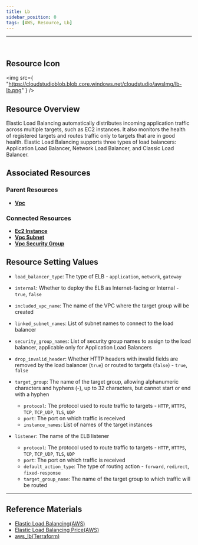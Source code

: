 ```yaml
---
title: Lb
sidebar_position: 0
tags: [AWS, Resource, Lb]
---
```


<hr />
<br />

## Resource Icon

<img
    src={
        "https://cloudstudioblob.blob.core.windows.net/cloudstudio/awsImg/lb-lb.png"
    }
/>

## Resource Overview

Elastic Load Balancing automatically distributes incoming application traffic across multiple targets, such as EC2 instances. It also monitors the health of registered targets and routes traffic only to targets that are in good health. 
Elastic Load Balancing supports three types of load balancers: Application Load Balancer, Network Load Balancer, and Classic Load Balancer.

## Associated Resources

### Parent Resources

-   [**Vpc**](https://docs.cstudio.app/docs/resource/aws/Vpc/Vpc)

### Connected Resources

-   [**Ec2 Instance**](https://docs.cstudio.app/docs/resource/aws/Ec2/Instance)
-   [**Vpc Subnet**](https://docs.cstudio.app/docs/resource/aws/Vpc/Subnet)
-   [**Vpc Security Group**](https://docs.cstudio.app/docs/resource/aws/Vpc/SecurityGroup)

## Resource Setting Values

-   `load_balancer_type`: The type of ELB - `application`, `network`, `gateway`
-   `internal`: Whether to deploy the ELB as Internet-facing or Internal - `true`, `false`
-   `included_vpc_name`: The name of the VPC where the target group will be created

-   `linked_subnet_names`: List of subnet names to connect to the load balancer
-   `security_group_names`: List of security group names to assign to the load balancer, applicable only for Application Load Balancers

-   `drop_invalid_header`: Whether HTTP headers with invalid fields are removed by the load balancer (`true`) or routed to targets (`false`) - `true`, `false`
-   `target_group`: The name of the target group, allowing alphanumeric characters and hyphens (-), up to 32 characters, but cannot start or end with a hyphen

    -   `protocol`: The protocol used to route traffic to targets - `HTTP`, `HTTPS`, `TCP`, `TCP_UDP`, `TLS`, `UDP`
    -   `port`: The port on which traffic is received
    -   `instance_names`: List of names of the target instances

-   `listener`: The name of the ELB listener
    -   `protocol`: The protocol used to route traffic to targets - `HTTP`, `HTTPS`, `TCP`, `TCP_UDP`, `TLS`, `UDP`
    -   `port`: The port on which traffic is received
    -   `default_action_type`: The type of routing action - `forward`, `redirect`, `fixed-response`
    -   `target_group_name`: The name of the target group to which traffic will be routed

---

## Reference Materials

-   [Elastic Load Balancing(AWS)](https://docs.aws.amazon.com/ko_kr/elasticloadbalancing/latest/userguide/what-is-load-balancing.html)
-   [Elastic Load Balancing Price(AWS)](https://aws.amazon.com/ko/elasticloadbalancing/pricing/?nc2=type_a)
-   [aws_lb(Terraform)](https://registry.terraform.io/providers/hashicorp/aws/latest/docs/resources/lb)
